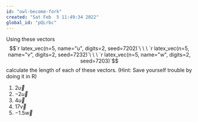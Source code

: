 ```yaml
---
id: "owl-become-fork"
created: "Sat Feb  5 11:49:34 2022"
global_id: "pQLrbc"
---
```


Using these vectors
$$`r latex_vec(n=5, name="u", digits=2, seed=7202)`\ \ \ 
  `r latex_vec(n=5, name="v", digits=2, seed=7232)`\ \ \ 
  `r latex_vec(n=5, name="w", digits=2, seed=7203)`$$
calculate the length of each of these vectors. (Hint: Save yourself trouble by doing it in R)

#. $2 \vec{u}$
#. $- 2 \vec{u}$
#. $4 \vec{u}$
#. $17 \vec{v}$
#. $- 1.5 \vec{w}$


